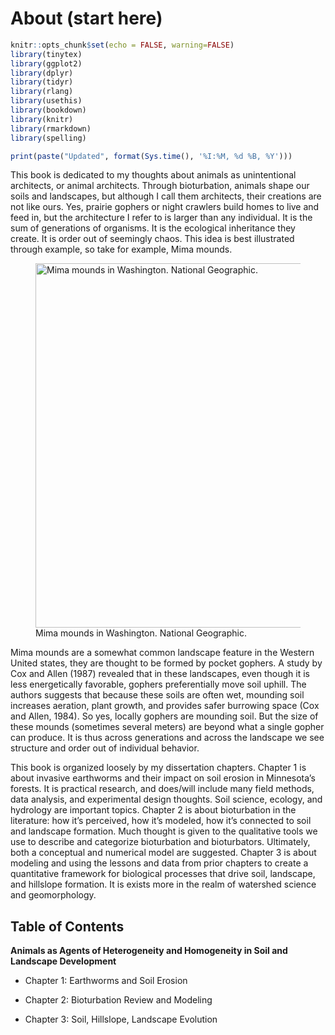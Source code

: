 # About (start here)

```r
knitr::opts_chunk$set(echo = FALSE, warning=FALSE)
library(tinytex)
library(ggplot2)
library(dplyr)
library(tidyr)
library(rlang)
library(usethis)
library(bookdown)
library(knitr)
library(rmarkdown)
library(spelling)
```

```r
print(paste("Updated", format(Sys.time(), '%I:%M, %d %B, %Y')))
```

This book is dedicated to my thoughts about animals as unintentional architects, or animal architects. Through bioturbation, animals shape our soils and landscapes, but although I call them architects, their creations are not like ours. Yes, prairie gophers or night crawlers build homes to live and feed in, but the architecture I refer to is larger than any individual. It is the sum of generations of organisms. It is the ecological inheritance they create. It is order out of seemingly chaos. This idea is best illustrated through example, so take for example, Mima mounds.

![Mima mounds in Washington. National Geographic.](images/clipboard-4281517013.png){width="583"}

Mima mounds are a somewhat common landscape feature in the Western United states, they are thought to be formed by pocket gophers. A study by Cox and Allen (1987) revealed that in these landscapes, even though it is less energetically favorable, gophers preferentially move soil uphill. The authors suggests that because these soils are often wet, mounding soil increases aeration, plant growth, and provides safer burrowing space (Cox and Allen, 1984). So yes, locally gophers are mounding soil. But the size of these mounds (sometimes several meters) are beyond what a single gopher can produce. It is thus across generations and across the landscape we see structure and order out of individual behavior.

This book is organized loosely by my dissertation chapters. Chapter 1 is about invasive earthworms and their impact on soil erosion in Minnesota's forests. It is practical research, and does/will include many field methods, data analysis, and experimental design thoughts. Soil science, ecology, and hydrology are important topics. Chapter 2 is about bioturbation in the literature: how it's perceived, how it's modeled, how it's connected to soil and landscape formation. Much thought is given to the qualitative tools we use to describe and categorize bioturbation and bioturbators. Ultimately, both a conceptual and numerical model are suggested. Chapter 3 is about modeling and using the lessons and data from prior chapters to create a quantitative framework for biological processes that drive soil, landscape, and hillslope formation. It is exists more in the realm of watershed science and geomorphology.

## Table of Contents

**Animals as Agents of Heterogeneity and Homogeneity in Soil and Landscape Development**

-   Chapter 1: Earthworms and Soil Erosion

-   Chapter 2: Bioturbation Review and Modeling

-   Chapter 3: Soil, Hillslope, Landscape Evolution
